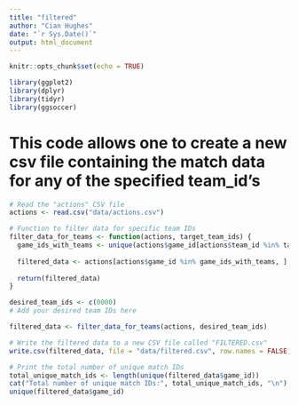 ---
title: "filtered"
author: "Cian Hughes"
date: "`r Sys.Date()`"
output: html_document
---

```{r setup, include=FALSE}
knitr::opts_chunk$set(echo = TRUE)

library(ggplot2)
library(dplyr)
library(tidyr)
library(ggsoccer)

```

# This code allows one to create a new csv file containing the match data for any of the specified team_id's

```{r}
# Read the "actions" CSV file
actions <- read.csv("data/actions.csv")

```


```{r}
# Function to filter data for specific team IDs
filter_data_for_teams <- function(actions, target_team_ids) {
  game_ids_with_teams <- unique(actions$game_id[actions$team_id %in% target_team_ids])
  
  filtered_data <- actions[actions$game_id %in% game_ids_with_teams, ]
  
  return(filtered_data)
}

desired_team_ids <- c(0000)
# Add your desired team IDs here

filtered_data <- filter_data_for_teams(actions, desired_team_ids)

# Write the filtered data to a new CSV file called "FILTERED.csv"
write.csv(filtered_data, file = "data/filtered.csv", row.names = FALSE)

# Print the total number of unique match IDs
total_unique_match_ids <- length(unique(filtered_data$game_id))
cat("Total number of unique match IDs:", total_unique_match_ids, "\n")
unique(filtered_data$game_id)
```

